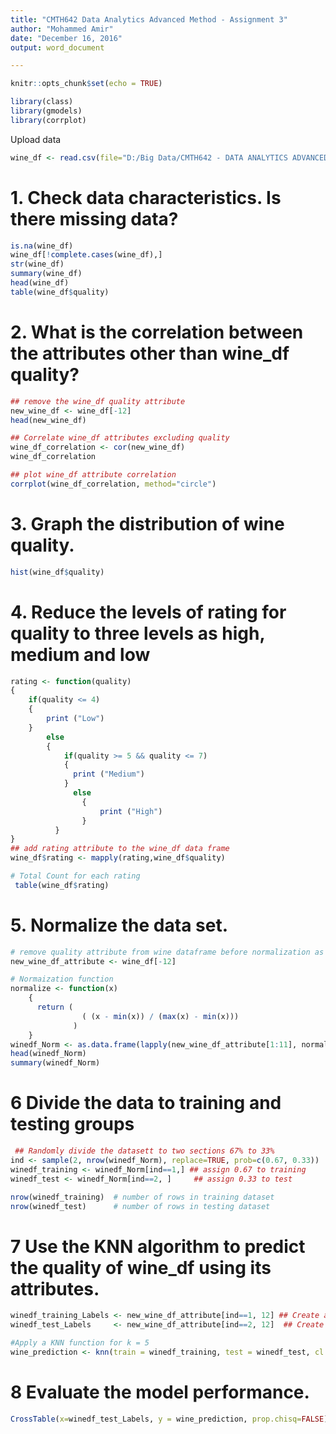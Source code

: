 ```yaml
---
title: "CMTH642 Data Analytics Advanced Method - Assignment 3"
author: "Mohammed Amir"
date: "December 16, 2016"
output: word_document

---
```


```r
knitr::opts_chunk$set(echo = TRUE)

library(class)
library(gmodels)
library(corrplot)
```
Upload data
```r
wine_df <- read.csv(file="D:/Big Data/CMTH642 - DATA ANALYTICS ADVANCED METHODS/ASSIGNMENT 3/winequality-white.csv",head=TRUE,sep=";")
```
# 1. Check data characteristics. Is there missing data?
```r
is.na(wine_df)
wine_df[!complete.cases(wine_df),]
str(wine_df)
summary(wine_df)
head(wine_df)
table(wine_df$quality)


```

# 2. What is the correlation between the attributes other than wine_df quality?
```r
## remove the wine_df quality attribute
new_wine_df <- wine_df[-12]
head(new_wine_df)

## Correlate wine_df attributes excluding quality
wine_df_correlation <- cor(new_wine_df)
wine_df_correlation

## plot wine_df attribute correlation
corrplot(wine_df_correlation, method="circle")

```

# 3. Graph the distribution of wine quality.
```r
hist(wine_df$quality)
```

# 4. Reduce the levels of rating for quality to three levels as high, medium and low
```r
rating <- function(quality)
{
    if(quality <= 4)
    {
        print ("Low")
    }
        else
        {
            if(quality >= 5 && quality <= 7)
            {
              print ("Medium")  
            }
              else
                {
                    print ("High")
                }
          }
}
## add rating attribute to the wine_df data frame
wine_df$rating <- mapply(rating,wine_df$quality)

# Total Count for each rating
 table(wine_df$rating)
```


# 5. Normalize the data set.
```r
# remove quality attribute from wine dataframe before normalization as it is not numeric attribute
new_wine_df_attribute <- wine_df[-12]

# Normaization function
normalize <- function(x) 
    {
      return ( 
                ( (x - min(x)) / (max(x) - min(x)))
              ) 
    }
winedf_Norm <- as.data.frame(lapply(new_wine_df_attribute[1:11], normalize))
head(winedf_Norm)
summary(winedf_Norm)
```

# 6 Divide the data to training and testing groups
```r
 ## Randomly divide the datasett to two sections 67% to 33%  
ind <- sample(2, nrow(winedf_Norm), replace=TRUE, prob=c(0.67, 0.33))
winedf_training <- winedf_Norm[ind==1,] ## assign 0.67 to training
winedf_test <- winedf_Norm[ind==2, ]     ## assign 0.33 to test 

nrow(winedf_training)  # number of rows in training dataset
nrow(winedf_test)      # number of rows in testing dataset
```

# 7 Use the KNN algorithm to predict the quality of wine_df using its attributes.
```r

winedf_training_Labels <- new_wine_df_attribute[ind==1, 12] ## Create a train labels
winedf_test_Labels     <- new_wine_df_attribute[ind==2, 12]  ## Create a test labels

#Apply a KNN function for k = 5
wine_prediction <- knn(train = winedf_training, test = winedf_test, cl = winedf_training_Labels, k=5)

```

# 8 Evaluate the model performance.
```r
CrossTable(x=winedf_test_Labels, y = wine_prediction, prop.chisq=FALSE)
```

